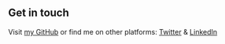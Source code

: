 ## Get in touch

Visit [my GitHub](https://github.com/combimauri) or find me on other platforms: [Twitter](https://twitter.com/combimauri) & [LinkedIn](https://www.linkedin.com/in/combimauri/)

